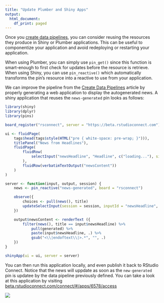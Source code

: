 ```yaml
---
title: "Update Plumber and Shiny Apps"
output:
  html_document:
    df_print: paged
---
```


Once you [create data pipelines](create-data-pipelines.htm), you can consider reusing the resources they produce in Shiny or Plumber applications. This can be useful to componentize your application and avoid redeploying or restarting your application. 

When using Plumber, you can simply use `pin_get()` since this function is smart-enough to first check for updates before the resource is retrieve. When using Shiny, you can use `pin_reactive()` which automatically transforms the pin's resource into a reactive to use from your application.

We can improve the pipeline from the [Create Data Pipelines](create-data-pipelines.htm) article by properly generating a web application to display the autogenerated news. A shiny application that reuses the `news-generated` pin looks as follows:

```r
library(shiny)
library(dplyr)
library(pins)

board_register("rsconnect", server = "https://beta.rstudioconnect.com")

ui <- fluidPage(
    tags$head(tags$style(HTML("pre { white-space: pre-wrap; }"))),
    titlePanel("News from Headlines"),
    fluidPage(
        fluidRow(
            selectInput("newsHeadline", "Headline", c("loading..."), size = 10, selectize = FALSE, width = "100%")
        ),
        fluidRow(verbatimTextOutput("newsContent"))
    )
)

server <- function(input, output, session) {
    news <- pin_reactive("news-generated", board = "rsconnect")

    observe({
        choices <- pull(news(), title)
        updateSelectInput(session = session, inputId = "newsHeadline", choices = choices, selected = choices[1])
    })

    output$newsContent <- renderText ({
        filter(news(), title == input$newsHeadline) %>%
            pull(generated) %>%
            paste(input$newsHeadline, .) %>%
            gsub("<\\|endoftext\\|>.*", "", .)
    })
}

shinyApp(ui = ui, server = server)
```

You can then run this application locally, and even publish it back to RStudio Connect. Notice that the news will uppdate as soon as the `new-generated` pin is updatee by the data pipeline previously defined. You can take a look at this application by visiting [beta.rstudioconnect.com/connect/#/apps/6578/access](https://beta.rstudioconnect.com/connect/#/apps/6578/access)

[![](images/update-shiny-rsconnect.png)](https://beta.rstudioconnect.com/connect/#/apps/6578/access)
